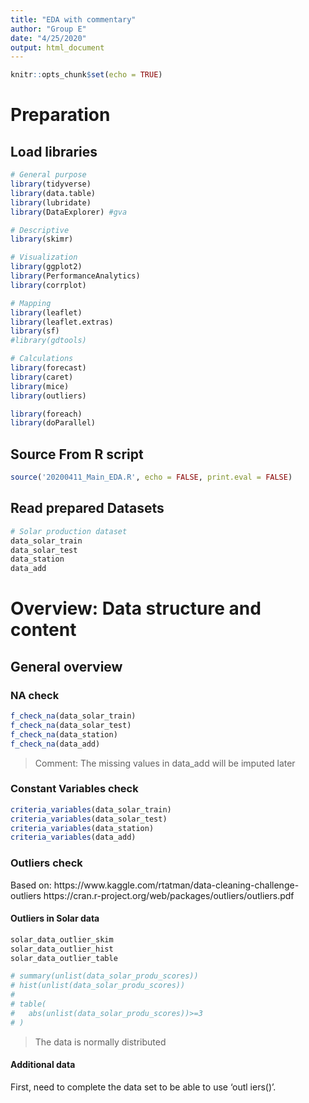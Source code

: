 ```yaml
---
title: "EDA with commentary"
author: "Group E"
date: "4/25/2020"
output: html_document
---
```


```r
knitr::opts_chunk$set(echo = TRUE)
```

# Preparation

## Load libraries

```r
# General purpose
library(tidyverse)
library(data.table)
library(lubridate)
library(DataExplorer) #gva

# Descriptive
library(skimr)

# Visualization
library(ggplot2)
library(PerformanceAnalytics)
library(corrplot)

# Mapping
library(leaflet)
library(leaflet.extras)
library(sf)
#library(gdtools)

# Calculations
library(forecast)
library(caret)
library(mice)
library(outliers) 

library(foreach)
library(doParallel)
```

## Source From R script
```r

source('20200411_Main_EDA.R', echo = FALSE, print.eval = FALSE)

```

## Read prepared Datasets
```r
# Solar production dataset 
data_solar_train
data_solar_test
data_station 
data_add

```

# Overview: Data structure and content

## General overview

### NA check

```r
f_check_na(data_solar_train)
f_check_na(data_solar_test)
f_check_na(data_station)
f_check_na(data_add)

```
> Comment: The missing values in data_add will be imputed later

### Constant Variables check
```r
criteria_variables(data_solar_train)
criteria_variables(data_solar_test)
criteria_variables(data_station)
criteria_variables(data_add)
```

### Outliers check

Based on:
https://www.kaggle.com/rtatman/data-cleaning-challenge-outliers
https://cran.r-project.org/web/packages/outliers/outliers.pdf

#### Outliers in Solar data

```r

solar_data_outlier_skim
solar_data_outlier_hist
solar_data_outlier_table

# summary(unlist(data_solar_produ_scores))
# hist(unlist(data_solar_produ_scores))
# 
# table(
#   abs(unlist(data_solar_produ_scores))>=3
# )
```
> The data is normally distributed

#### Additional data
First, need to complete the data set to be able to use 'outl
iers()'.



